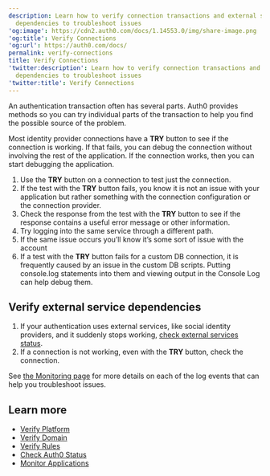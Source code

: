 ```yaml
---
description: Learn how to verify connection transactions and external service
  dependencies to troubleshoot issues
'og:image': https://cdn2.auth0.com/docs/1.14553.0/img/share-image.png
'og:title': Verify Connections
'og:url': https://auth0.com/docs/
permalink: verify-connections
title: Verify Connections
'twitter:description': Learn how to verify connection transactions and external service
  dependencies to troubleshoot issues
'twitter:title': Verify Connections
---
```

An authentication transaction often has several parts. Auth0 provides methods so you can try individual parts of the transaction to help you find the possible source of the problem.

Most <Tooltip tip="Identity Provider (IdP): Service that stores and manages digital identities." cta="View Glossary" href="/docs/glossary?term=identity+provider">identity provider</Tooltip> connections have a **TRY** button to see if the connection is working. If that fails, you can debug the connection without involving the rest of the application. If the connection works, then you can start debugging the application.

1. Use the **TRY** button on a connection to test just the connection.
2. If the test with the **TRY** button fails, you know it is not an issue with your application but rather something with the connection configuration or the connection provider.
3. Check the response from the test with the **TRY** button to see if the response contains a useful error message or other information.
4. Try logging into the same service through a different path.
5. If the same issue occurs you’ll know it’s some sort of issue with the account
6. If a test with the **TRY** button fails for a custom DB connection, it is frequently caused by an issue in the custom DB scripts. Putting console.log statements into them and viewing output in the Console Log can help debug them.

## Verify external service dependencies

1. If your authentication uses external services, like social identity providers, and it suddenly stops working, [check external services status](/docs/deploy-monitor/monitor/check-external-services-status).
2. If a connection is not working, even with the **TRY** button, check the connection.

<Callout icon="file-lines" color="#0EA5E9" iconType="regular">

See [the Monitoring page](/docs/deploy-monitor/monitor) for more details on each of the log events that can help you troubleshoot issues.

</Callout>

## Learn more

* [Verify Platform](/docs/troubleshoot/basic-issues/verify-platform)
* [Verify Domain](/docs/troubleshoot/basic-issues/verify-domain)
* [Verify Rules](/docs/troubleshoot/basic-issues/verify-rules)
* [Check Auth0 Status](/docs/deploy-monitor/monitor/check-auth0-status)
* [Monitor Applications](/docs/deploy-monitor/monitor/monitor-applications)